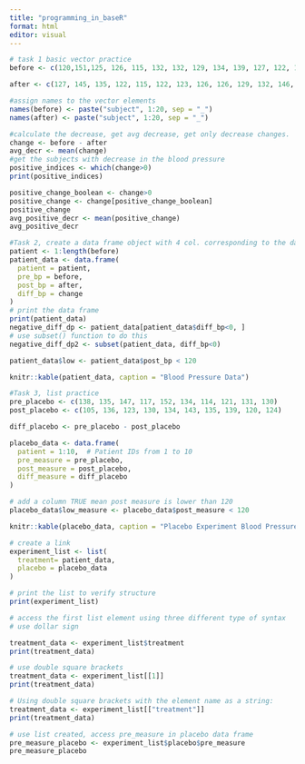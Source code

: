 ```yaml
---
title: "programming_in_baseR"
format: html
editor: visual
---
```


```r
# task 1 basic vector practice
before <- c(120,151,125, 126, 115, 132, 132, 129, 134, 139, 127, 122, 127, 135, 133, 128, 147, 138, 140, 132)

after <- c(127, 145, 135, 122, 115, 122, 123, 126, 126, 129, 132, 146, 120, 114, 121, 120, 128, 120, 133, 115)

#assign names to the vector elements
names(before) <- paste("subject", 1:20, sep = "_")
names(after) <- paste("subject", 1:20, sep = "_")

#calculate the decrease, get avg decrease, get only decrease changes. 
change <- before - after
avg_decr <- mean(change)
#get the subjects with decrease in the blood pressure
positive_indices <- which(change>0)
print(positive_indices)

positive_change_boolean <- change>0
positive_change <- change[positive_change_boolean]
positive_change
avg_positive_decr <- mean(positive_change)
avg_positive_decr

```

```r
#Task 2, create a data frame object with 4 col. corresponding to the data
patient <- 1:length(before)
patient_data <- data.frame(
  patient = patient,
  pre_bp = before,
  post_bp = after,
  diff_bp = change
)
# print the data frame
print(patient_data)
negative_diff_dp <- patient_data[patient_data$diff_bp<0, ]
# use subset() function to do this
negative_diff_dp2 <- subset(patient_data, diff_bp<0)

patient_data$low <- patient_data$post_bp < 120

knitr::kable(patient_data, caption = "Blood Pressure Data")


```

```r
#Task 3, list practice
pre_placebo <- c(138, 135, 147, 117, 152, 134, 114, 121, 131, 130)
post_placebo <- c(105, 136, 123, 130, 134, 143, 135, 139, 120, 124)

diff_placebo <- pre_placebo - post_placebo

placebo_data <- data.frame(
  patient = 1:10,  # Patient IDs from 1 to 10
  pre_measure = pre_placebo,
  post_measure = post_placebo,
  diff_measure = diff_placebo
)

# add a column TRUE mean post measure is lower than 120
placebo_data$low_measure <- placebo_data$post_measure < 120

knitr::kable(placebo_data, caption = "Placebo Experiment Blood Pressure Data")

# create a link
experiment_list <- list(
  treatment= patient_data,
  placebo = placebo_data
)

# print the list to verify structure
print(experiment_list)
```

```r
# access the first list element using three different type of syntax
# use dollar sign

treatment_data <- experiment_list$treatment
print(treatment_data)

# use double square brackets
treatment_data <- experiment_list[[1]]
print(treatment_data)

# Using double square brackets with the element name as a string:
treatment_data <- experiment_list[["treatment"]]
print(treatment_data)

# use list created, access pre_measure in placebo data frame
pre_measure_placebo <- experiment_list$placebo$pre_measure
pre_measure_placebo
```







